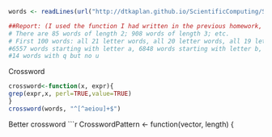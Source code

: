 ```r
words <- readLines(url("http://dtkaplan.github.io/ScientificComputing/Syllabus/Daily/Day-07/word_list_moby_crossword-flat/word_list_moby_crossword.flat.txt"))

##Report: (I used the function I had written in the previous homework, lettersMatch, to find these)
# There are 85 words of length 2; 908 words of length 3; etc.
# First 100 words: all 21 letter words, all 20 letter words, all 19 letter words, and 18 letter words stop at the word counterterrorists
#6557 words starting with letter a, 6848 words starting with letter b, 10385 words starting with c, 6436 letters starting with d
#14 words with q but no u
```
Crossword
```r
crossword<-function(x, expr){
grep(expr,x, perl=TRUE,value=TRUE)
}
crossword(words, "^[^aeiou]+$")
```
Better crossword
```r
CrosswordPattern <- function(vector, length) {
  
  